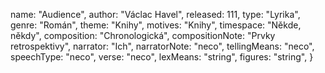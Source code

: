 
  name: "Audience",
  author: "Václac Havel",
  released: 111,
  type: "Lyrika",
  genre: "Román",
  theme: "Knihy",
  motives: "Knihy",
  timespace: "Někde, někdy",
  composition: "Chronologická",
  compositionNote: "Prvky retrospektivy",
  narrator: "Ich",
  narratorNote: "neco",
  tellingMeans: "neco",
  speechType: "neco",
  verse: "neco",
  lexMeans: "string",
  figures: "string",
} 

<Title book={book} />

<Book book={book} />

## Postavy

## Děj

<UnknownAuthor />

<GeneralDirection />